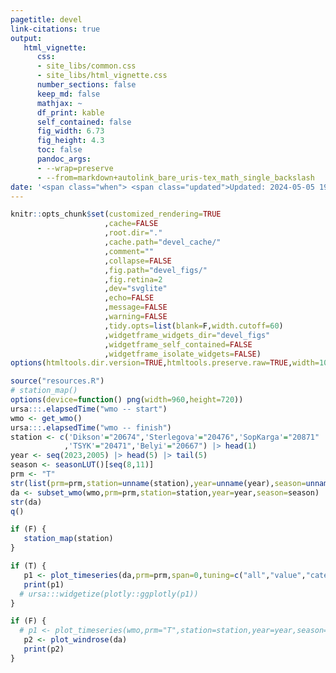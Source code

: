 ```yaml
---
pagetitle: devel
link-citations: true
output:
   html_vignette:
      css:
      - site_libs/common.css
      - site_libs/html_vignette.css
      number_sections: false
      keep_md: false
      mathjax: ~
      df_print: kable
      self_contained: false
      fig_width: 6.73
      fig_height: 4.3
      toc: false
      pandoc_args:
      - --wrap=preserve
      - --from=markdown+autolink_bare_uris-tex_math_single_backslash
date: '<span class="when"> <span class="updated">Updated: 2024-05-05 19:09</span></span>'
---
```


```r
knitr::opts_chunk$set(customized_rendering=TRUE
                     ,cache=FALSE
                     ,root.dir="."
                     ,cache.path="devel_cache/"
                     ,comment=""
                     ,collapse=FALSE
                     ,fig.path="devel_figs/"
                     ,fig.retina=2
                     ,dev="svglite"
                     ,echo=FALSE
                     ,message=FALSE
                     ,warning=FALSE
                     ,tidy.opts=list(blank=F,width.cutoff=60)
                     ,widgetframe_widgets_dir="devel_figs"
                     ,widgetframe_self_contained=FALSE
                     ,widgetframe_isolate_widgets=FALSE)
options(htmltools.dir.version=TRUE,htmltools.preserve.raw=TRUE,width=106,rmarkdown.html_vignette.check_title=FALSE)

```



```r
source("resources.R")
# station_map()
options(device=function() png(width=960,height=720))
ursa:::.elapsedTime("wmo -- start")
wmo <- get_wmo()
ursa:::.elapsedTime("wmo -- finish")
station <- c('Dikson'="20674",'Sterlegova'="20476",'SopKarga'="20871"
            ,'TSYK'="20471",'Belyi'="20667") |> head(1)
year <- seq(2023,2005) |> head(5) |> tail(5)
season <- seasonLUT()[seq(8,11)]
prm <- "T"
str(list(prm=prm,station=unname(station),year=unname(year),season=unname(season)))
da <- subset_wmo(wmo,prm=prm,station=station,year=year,season=season)
str(da)
q()
```
```r
if (F) {
   station_map(station)
}
```
```r
if (T) {
   p1 <- plot_timeseries(da,prm=prm,span=0,tuning=c("all","value","category")[1])
   print(p1)
  # ursa:::widgetize(plotly::ggplotly(p1))
}
```
```r
if (F) {
  # p1 <- plot_timeseries(wmo,prm="T",station=station,year=year,season=season,span=0)
   p2 <- plot_windrose(da)
   print(p2)
}
```

